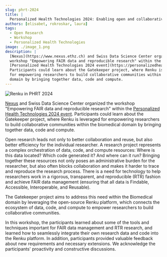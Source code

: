 ```yaml
---
slug: phrt-2024
title: |
  Personalized Health Technologies 2024: Enabling open and collaborative research with Renku
authors: [elisabet, rokroskar, laura]
tags:
  - Open Research
  - Workshop
  - Personalized Health Technologies
image: ./image_1.png
description: |
  [Nexus](https://www.nexus.ethz.ch) and Swiss Data Science Center organized the 
  workshop "Empowering FAIR data and reproducible research" within the 
  [Personalized Health Technologies 2024 event](https://personalizedhealth.ch/#overview).
  Participants could learn about the Gatekeeper project, where Renku is leveraged
  for empowering researchers to build collaborative communities within the biomedical
  domain by bringing together data, code and compute.
---
```


![Renku in PHRT 2024](./image_1.png)

<!-- truncate -->

[Nexus](https://www.nexus.ethz.ch) and Swiss Data Science Center organized the
workshop "Empowering FAIR data and reproducible research" within the
[Personalized Health Technologies 2024 event](https://personalizedhealth.ch/#overview).
Participants could learn about the Gatekeeper project, where Renku is leveraged
for empowering researchers to build collaborative communities within the biomedical
domain by bringing together data, code and compute.

Open research leads not only to better collaboration and reuse, but also better
efficiency for the individual researcher. A research project represents a complex
orchestration of data, code, and compute resources: Where is this data located?
Which code generated it? And where can it run? Bringing together these resources
not only poses an administrative burden for the researcher, but also often blocks
collaboration and makes it harder to trace and reproduce the research process.
There is a need for technology to help researchers work in a rigorous, transparent,
and reproducible (RTR) fashion and achieve FAIR data management (ensuring that all
data is Findable, Accessible, Interoperable, and Reusable).

The Gatekeeper project aims to address this need within the Biomedical domain by
leveraging the open-source Renku platform, which connects the ecosystem of data, code,
and compute to empower researchers to build collaborative communities.

In this workshop, the participants learned about some of the tools and techniques
important for FAIR data management and RTR research, and learned how to seamlessly
integrate their own research data and code into the Renku platform. In addition, participants
provided valuable feedback about new requirements and necessary extensions. We acknowledge the participants' proactivity and constructive discussions.
